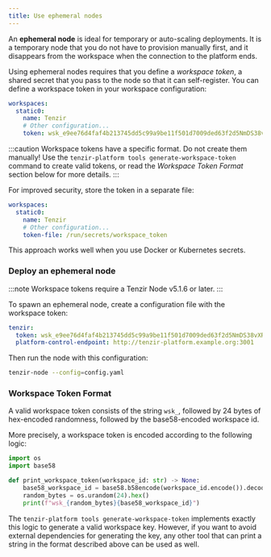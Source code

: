 ```yaml
---
title: Use ephemeral nodes
---
```


An **ephemeral node** is ideal for temporary or auto-scaling deployments. It
is a temporary node that you do not have to provision manually first, and
it disappears from the workspace when the connection to the platform ends.

Using ephemeral nodes requires that you define a _workspace token_, a shared
secret that you pass to the node so that it can self-register. You can define a
workspace token in your workspace configuration:

```yaml title="workspaces.yaml"
workspaces:
  static0:
    name: Tenzir
    # Other configuration...
    token: wsk_e9ee76d4faf4b213745dd5c99a9be11f501d7009ded63f2d5NmDS38vXR
```

:::caution
Workspace tokens have a specific format. Do not create them manually!
Use the `tenzir-platform tools generate-workspace-token` command to create
valid tokens, or read the _Workspace Token Format_ section below for more
details.
:::

For improved security, store the token in a separate file:

```yaml title="workspaces.yaml"
workspaces:
  static0:
    name: Tenzir
    # Other configuration...
    token-file: /run/secrets/workspace_token
```

This approach works well when you use Docker or Kubernetes secrets.

### Deploy an ephemeral node

:::note
Workspace tokens require a Tenzir Node v5.1.6 or later.
:::

To spawn an ephemeral node, create a configuration file with the workspace token:

```yaml title="config.yaml"
tenzir:
  token: wsk_e9ee76d4faf4b213745dd5c99a9be11f501d7009ded63f2d5NmDS38vXR
  platform-control-endpoint: http://tenzir-platform.example.org:3001
```

Then run the node with this configuration:

```bash
tenzir-node --config=config.yaml
```

### Workspace Token Format

A valid workspace token consists of the string `wsk_`, followed by 24 bytes
of hex-encoded randomness, followed by the base58-encoded workspace id.

More precisely, a workspace token is encoded according to the following logic:

```python
import os
import base58

def print_workspace_token(workspace_id: str) -> None:
    base58_workspace_id = base58.b58encode(workspace_id.encode()).decode()
    random_bytes = os.urandom(24).hex()
    print(f"wsk_{random_bytes}{base58_workspace_id}")
```

The `tenzir-platform tools generate-workspace-token` implements exactly this logic
to generate a valid workspace key. However, if you want to avoid external
dependencies for generating the key, any other tool that can print a string in
the format described above can be used as well.
